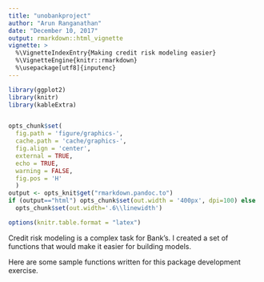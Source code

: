 ```yaml
---
title: "unobankproject"
author: "Arun Ranganathan"
date: "December 10, 2017"
output: rmarkdown::html_vignette
vignette: >
  %\VignetteIndexEntry{Making credit risk modeling easier}
  %\VignetteEngine{knitr::rmarkdown}
  %\usepackage[utf8]{inputenc}
---
```


```r
library(ggplot2)
library(knitr)
library(kableExtra)


opts_chunk$set(
  fig.path = 'figure/graphics-',
  cache.path = 'cache/graphics-',
  fig.align = 'center',
  external = TRUE,
  echo = TRUE,
  warning = FALSE,
  fig.pos = 'H'
  )
output <- opts_knit$get("rmarkdown.pandoc.to")
if (output=="html") opts_chunk$set(out.width = '400px', dpi=100) else
  opts_chunk$set(out.width='.6\\linewidth')

options(knitr.table.format = "latex")
```

Credit risk modeling is a complex task for Bank's. I created a set of functions that would make it easier for building models.

Here are some sample functions written for this package development exercise.


